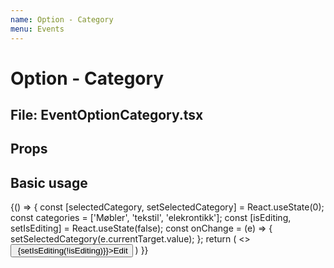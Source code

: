 ```yaml
---
name: Option - Category
menu: Events
---
```



# Option - Category
## File: EventOptionCategory.tsx

## Props

<Props of={EventOptionCategory} />

## Basic usage

<Playground>
  {() => {
    const [selectedCategory, setSelectedCategory] = React.useState(0);
    const categories = ['Møbler', 'tekstil', 'elekrontikk'];
    const [isEditing, setIsEditing] = React.useState(false);
    const onChange = (e) => {
      setSelectedCategory(e.currentTarget.value);
    };
    return (
      <>
        <button onClick={() => {setIsEditing(!isEditing)}}>Edit</button>
        <EventOptionCategory onChange={onChange} selectedCategory={selectedCategory} categories={categories} isEditing={isEditing} />
      </>
    )
  }}
</Playground>
